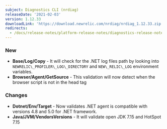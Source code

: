 ```yaml
---
subject: Diagnostics CLI (nrdiag)
releaseDate: '2021-02-03'
version: 1.12.33
downloadLink: 'https://download.newrelic.com/nrdiag/nrdiag_1.12.33.zip'
redirects:
  - /docs/release-notes/platform-release-notes/diagnostics-release-notes/diagnostics-cli-11233
---
```


### New

* **Base/Log/Copy** - It will check for the .NET log files path by looking into `NEWRELIC\_PROFILER\_LOG\_DIRECTORY` and `NEW\_RELIC\_LOG` environment variables.
* **Browser/Agent/GetSource** - This validation will now detect when the browser script is not in the head tag

### Changes

* **Dotnet/Env/Target** - Now validates .NET agent is compatible with versions 4.8 and 5.0 for .NET framework.
* **Java/JVM/VendorsVersions** - It will validate open JDK 7.15 and HotSpot 7.15
